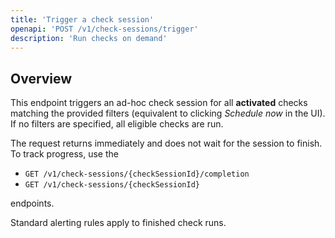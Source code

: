 ```yaml
---
title: 'Trigger a check session'
openapi: 'POST /v1/check-sessions/trigger'
description: 'Run checks on demand'
---
```


## Overview

This endpoint triggers an ad-hoc check session for all **activated** checks matching the provided filters (equivalent to clicking *Schedule now* in the UI). If no filters are specified, all eligible checks are run.

The request returns immediately and does not wait for the session to finish. To track progress, use the 
* `GET /v1/check-sessions/{checkSessionId}/completion`
* `GET /v1/check-sessions/{checkSessionId}`

endpoints.

Standard alerting rules apply to finished check runs.
